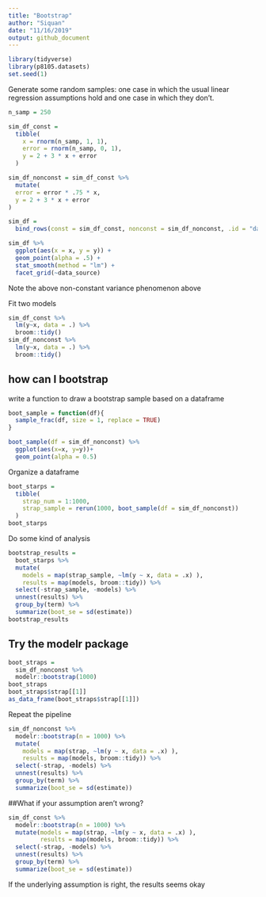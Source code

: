 ```yaml
---
title: "Bootstrap"
author: "Siquan"
date: "11/16/2019"
output: github_document
---
```


```r
library(tidyverse)
library(p8105.datasets)
set.seed(1)
```

Generate some random samples: one case in which the usual linear regression assumptions hold and one case in which they don’t.
```r
n_samp = 250

sim_df_const = 
  tibble(
    x = rnorm(n_samp, 1, 1),
    error = rnorm(n_samp, 0, 1),
    y = 2 + 3 * x + error
  )

sim_df_nonconst = sim_df_const %>% 
  mutate(
  error = error * .75 * x,
  y = 2 + 3 * x + error
)
```

```r
sim_df = 
  bind_rows(const = sim_df_const, nonconst = sim_df_nonconst, .id = "data_source") 

sim_df %>% 
  ggplot(aes(x = x, y = y)) + 
  geom_point(alpha = .5) +
  stat_smooth(method = "lm") +
  facet_grid(~data_source)
```

Note the above non-constant variance phenomenon above

Fit two models
```r
sim_df_const %>% 
  lm(y~x, data = .) %>% 
  broom::tidy()
sim_df_nonconst %>% 
  lm(y~x, data = .) %>% 
  broom::tidy()
```

## how can I bootstrap

write a function to draw a bootstrap sample based on a dataframe
```r
boot_sample = function(df){
  sample_frac(df, size = 1, replace = TRUE)
}

```
```r
boot_sample(df = sim_df_nonconst) %>% 
  ggplot(aes(x=x, y=y))+
  geom_point(alpha = 0.5)
```

Organize a dataframe
```r
boot_starps = 
  tibble(
    strap_num = 1:1000,
    strap_sample = rerun(1000, boot_sample(df = sim_df_nonconst))
  )
boot_starps
```

Do some kind of analysis
```r
bootstrap_results = 
  boot_starps %>% 
  mutate(
    models = map(strap_sample, ~lm(y ~ x, data = .x) ),
    results = map(models, broom::tidy)) %>% 
  select(-strap_sample, -models) %>% 
  unnest(results) %>% 
  group_by(term) %>% 
  summarize(boot_se = sd(estimate))
bootstrap_results
```

## Try the modelr package
```r
boot_straps = 
  sim_df_nonconst %>% 
  modelr::bootstrap(1000)
boot_straps
boot_straps$strap[[1]]
as_data_frame(boot_straps$strap[[1]])
```

Repeat the pipeline
```r
sim_df_nonconst %>% 
  modelr::bootstrap(n = 1000) %>% 
  mutate(
    models = map(strap, ~lm(y ~ x, data = .x) ),
    results = map(models, broom::tidy)) %>% 
  select(-strap, -models) %>% 
  unnest(results) %>% 
  group_by(term) %>% 
  summarize(boot_se = sd(estimate))
```

##What if your assumption aren't wrong?
```r
sim_df_const %>% 
  modelr::bootstrap(n = 1000) %>% 
  mutate(models = map(strap, ~lm(y ~ x, data = .x) ),
         results = map(models, broom::tidy)) %>% 
  select(-strap, -models) %>% 
  unnest(results) %>% 
  group_by(term) %>% 
  summarize(boot_se = sd(estimate))
```

If the underlying assumption is right, the results seems okay